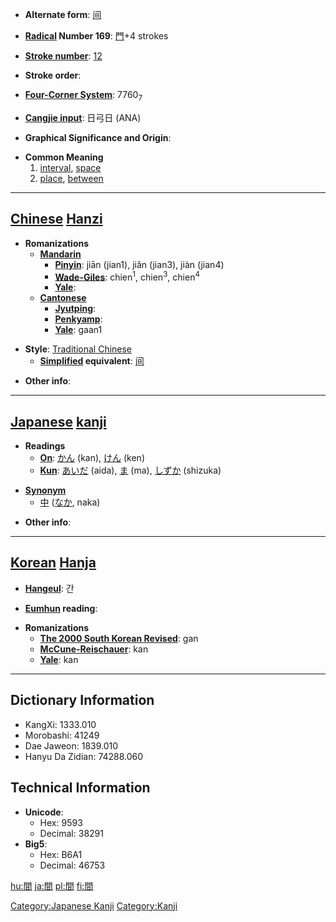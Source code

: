 * '''Alternate form''': [[间]]

* '''[[Wiktionary:Chinese radical index| Radical]] Number 169''': [[Wiktionary:Chinese radical index 門|門]]+4 strokes

* '''[[Wiktionary:Chinese total strokes index|Stroke number]]''': [[Wiktionary:Chinese total strokes index 12|12]]

* '''Stroke order''': 

* '''[[Wiktionary:Chinese four corner index|Four-Corner System]]''': 7760<sub>7</sub>

* '''[[Wiktionary:Chinese Cangjie index|Cangjie input]]''': 日弓日 (ANA)

* '''Graphical Significance and Origin''': 

* '''Common Meaning'''
*# [[interval]], [[space]]
*# [[place]], [[between]]


----

== [[Chinese]] [[Hanzi]] ==

* '''Romanizations'''
** '''[[Mandarin]]'''
*** '''[[Pinyin]]''': jiān (jian1), jiǎn (jian3), jiàn (jian4)
*** '''[[Wade-Giles]]''': chien<sup>1</sup>, chien<sup>3</sup>, chien<sup>4</sup>
*** '''[[Yale]]''': 
** '''[[Cantonese]]'''
*** '''[[Jyutping]]''':
*** '''[[Penkyamp]]''': 
*** '''[[Yale]]''': gaan1

* '''Style''': [[Traditional Chinese]] 
** '''[[Simplified Chinese|Simplified]] equivalent''': [[间]]

* '''Other info''': 

----

== [[Japanese]] [[kanji]] ==

* '''Readings'''
** '''[[On]]''': [[かん]] (kan), [[けん]] (ken)
** '''[[Kun]]''': [[あいだ]] (aida), [[ま]] (ma), [[しずか]] (shizuka)

*'''[[Synonym]]'''
** [[中]] ([[なか]], naka)

* '''Other info''':  

----

== [[Korean]] [[Hanja]] ==

* '''[[Hangeul]]''': 간

* '''[[Eumhun]] reading''': 

* '''Romanizations'''
** '''[[The 2000 South Korean Revised Romanization|The 2000 South Korean Revised]]''': gan
** '''[[McCune-Reischauer]]''': kan
** '''[[Yale]]''': kan

----

== Dictionary Information ==

* KangXi: 1333.010
* Morobashi: 41249
* Dae Jaweon: 1839.010
* Hanyu Da Zidian: 74288.060

== Technical Information ==

* '''Unicode''':
** Hex: 9593
** Decimal: 38291
* '''Big5''':
** Hex: B6A1
** Decimal: 46753

[[Category:Japanese Kanji]]
[[Category:Kanji]]

[[hu:間]]
[[ja:間]]
[[pl:間]]
[[fi:間]]